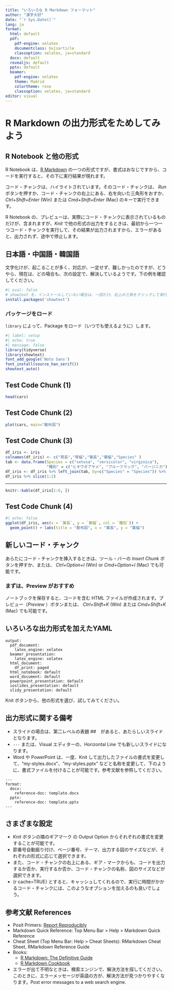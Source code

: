 ```yaml
---
title: "いろいろな R Markdown フォーマット"
author: "漢字大好"
date: "`r Sys.Date()`"
lang: ja
format:
  html: default
  pdf:
    pdf-engine: xelatex
    documentclass: bxjsarticle
    classoption: xelatex, ja=standard
  docx: default
  revealjs: default
  pptx: default
  beamer: 
    pdf-engine: xelatex
    theme: Madrid
    colortheme: rose
    classoption: xelatex, ja=standard
editor: visual
---
```

 
# R Markdown の出力形式をためしてみよう
 
## R Notebook と他の形式
 
R Notebook は、[R Markdown](http://rmarkdown.rstudio.com) の一つの形式ですが、書式はおなじですから、コードを実行すると、その下に実行結果が現れます。
 
コード・チャンクは、ハイライトされています。そのコード・チャンクは、 *Run* ボタンを押すか、コード・チャンクの右上にある、右を向いた三角形をおすか、 *Ctrl+Shift+Enter* (Win) または *Cmd+Shift+Enter* (Mac) のキーで実行できます。
 
R Notebook の、プレビューは、実際にコード・チャンクに表示されているものだけが、含まれますが、*Knit* で他の形式の出力をするときは、最初から一つ一つコード・チャンクを実行して、その結果が出力されますから、エラーがあると、出力されず、途中で停止します。
 
## 日本語・中国語・韓国語
 
文字化けが、起こることが多く、対応が、一定せず、難しかったのですが、どうやら、現在は、どの場合も、次の設定で、解決しているようです。下の例を確認してください。
 
```r
#| eval: false
# showtext を、インストールしていない場合は、一回だけ、右上の三角をクリックして実行
install.packages('showtext')
```
 
### パッケージをロード
 
`library` によって、Package をロード（いつでも使えるように）します。
 
```r
#| label: setup
#| echo: true
#| message: false
library(tidyverse)
library(showtext)
font_add_google('Noto Sans')
font_install(source_han_serif())
showtext_auto()
```
 
## Test Code Chunk (1)
 
```r
head(cars)
```
 
## Test Code Chunk (2)
 
```r
plot(cars, main="散布図")
```
 
## Test Code Chunk (3)
 
```r
df_iris <- iris
colnames(df_iris) <- c("萼長","萼幅","葉長","葉幅","Species" )
tab <- data.frame(Species = c("setosa", "versicolor", "virginica"),
                  "種別" = c("ヒオウギアヤメ", "ブルーフラッグ", "バージニカ"))
df_iris <- df_iris %>% left_join(tab, by=c("Species" = "Species")) %>% select(-5)
df_iris %>% slice(1:2)
```
 
------------------------------------------------------------------------
 
```r
knitr::kable(df_iris[1:6, ])
```
 
## Test Code Chunk (4)
 
```r
#| echo: false
ggplot(df_iris, aes(x = `葉長`, y = `葉幅`, col = `種別`)) +
  geom_point() + labs(title = "散布図", x = "葉長", y = "葉幅")
```
 
## 新しいコード・チャンク
 
あらたにコード・チャンクを挿入するときは、ツール・バーの *Insert Chunk* ボタンを押すか、または、 *Ctrl+Option+I* (Win) or *Cmd+Option+I* (Mac) でも可能です。
 
### まずは、Preview がおすすめ
 
ノートブックを保存すると、コードを含む HTML ファイルが作成されます。プレビュー（*Preview* ）ボタンまたは、 *Ctrl+Shift+K* (Win) または *Cmd+Shift+K* (Mac) でも可能です。
 
## いろいろな出力形式を加えたYAML
 
```        
output:
  pdf_document:
    latex_engine: xelatex
  beamer_presentation:
    latex_engine: xelatex
  html_document:
    df_print: paged
  html_notebook: default
  word_document: default
  powerpoint_presentation: default
  ioslides_presentation: default
  slidy_presentation: default
```
 
Knit ボタンから、他の形式を選び、試してみてください。
 
## 出力形式に関する備考
 
-   スライドの場合は、第二レベルの表題 ##　があると、あたらしいスライドとなります。
-   `---` または、Visual エディターの、Horizontal Line でも新しいスライドになります。
-   Word や PowerPoint は、一度、Knit して出力したファイルの書式を変更して、"my-styles.docx"、"my-styles.pptx" などと名称を変更して、下のように、書式ファイルを付けることが可能です。参考文献を参照してください。
 
```        
---
format:
  docx:
    reference-doc: template.docx
  pptx:
    reference-doc: template.pptx
---
```
 
## さまざまな設定
 
-   *Knit* ボタンの隣のギアマーク の Output Option からそれぞれの書式を変更することが可能です。
-   節番号自動振り付け、ページ番号、テーマ、出力する図のサイズなどが、それぞれの形式に応じて選択できます。
-   また、コード・チャンクの右上にある、ギア・マークからも、コードを出力するか否か、実行するか否か、コード・チャンクの名称、図のサイズなどが選択できます。
-   {r cache=TRUE} とすると、キャッシュしてくれるので、実行に時間がかかるコード・チャンクには、このようなオプションを加えるのも良いでしょう。
 
## 参考文献 References
 
-   Posit Primers: [Report Reproducibly](https://rmarkdown.rstudio.com/lesson-1.html?_ga=2.60708591.317621277.1671142614-2004472742.1671142614)
-   Markdown Quick Reference: Top Menu Bar \> Help \> Markdown Quick Reference
-   Cheat Sheet (Top Menu Bar: Help \> Cheat Sheets): RMarkdown Cheat Sheet, RMarkdown Reference Guide
-   Books:
    -   [R Markdown: The Definitive Guide](https://bookdown.org/yihui/rmarkdown/)
    -   [R Markdown Cookbook](https://bookdown.org/yihui/rmarkdown-cookbook/)
-   エラーが出て不明なときは、検索エンジンで、解決方法を探してください。このときに、エラーメッセージが英語の方が、解決方法が見つかりやすくなります。Post error messages to a web search engine.